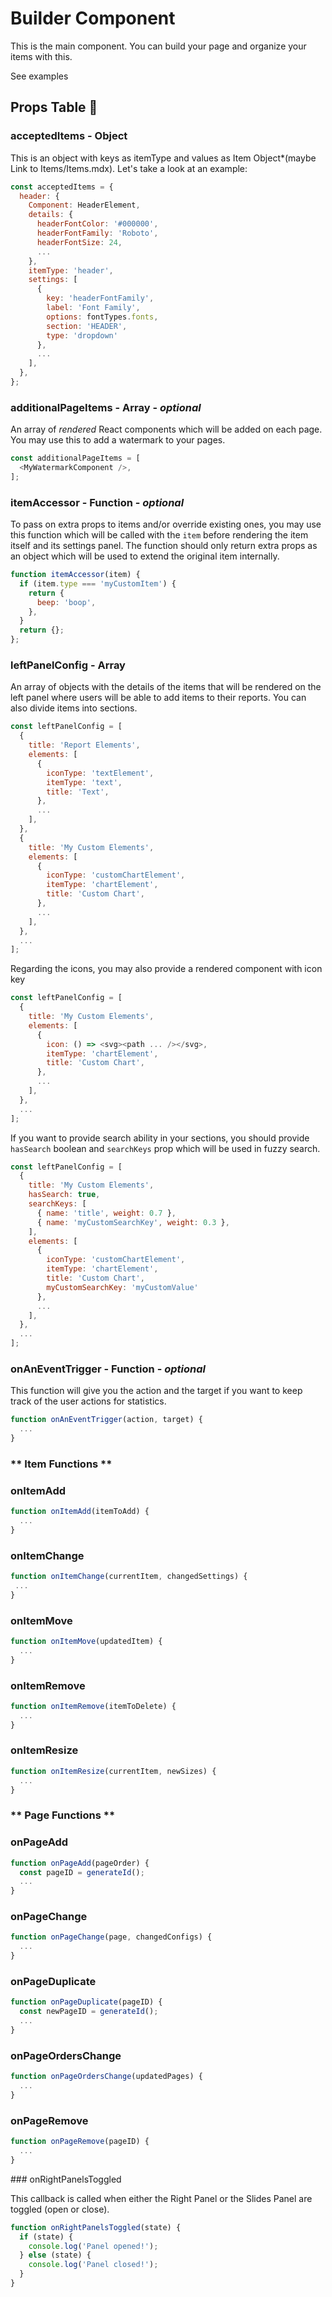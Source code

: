 

<Meta title="Documentation/Components/Builder" />

# Builder Component

This is the main component. You can build your page and organize your items with this.
<p>
  <LinkTo kind="examples--builder">See examples</LinkTo>
</p>

## Props Table 🔧
<ArgsTable of={Builder} />

### acceptedItems - Object

This is an object with keys as itemType and values as Item Object*(maybe Link to Items/Items.mdx). Let's take a look at an example:

```javascript
const acceptedItems = {
  header: {
    Component: HeaderElement,
    details: {
      headerFontColor: '#000000',
      headerFontFamily: 'Roboto',
      headerFontSize: 24,
      ...
    },
    itemType: 'header',
    settings: [
      {
        key: 'headerFontFamily',
        label: 'Font Family',
        options: fontTypes.fonts,
        section: 'HEADER',
        type: 'dropdown'
      },
      ...
    ],
  },
};
```

### additionalPageItems - Array - _optional_

An array of *rendered* React components which will be added on each page. You may use this to add a watermark to your pages.

```javascript
const additionalPageItems = [
  <MyWatermarkComponent />,
];
```

### itemAccessor - Function - _optional_

To pass on extra props to items and/or override existing ones, you may use this function which will be called with the `item` before rendering the item itself and its settings panel. The function should only return extra props as an object which will be used to extend the original item internally.

```javascript
function itemAccessor(item) {
  if (item.type === 'myCustomItem') {
    return {
      beep: 'boop',
    },
  }
  return {};
};
```

### leftPanelConfig - Array

An array of objects with the details of the items that will be rendered on the left panel where users will be able to add items to their reports. You can also divide items into sections.

```javascript
const leftPanelConfig = [
  {
    title: 'Report Elements',
    elements: [
      {
        iconType: 'textElement',
        itemType: 'text',
        title: 'Text',
      },
      ...
    ],
  },
  {
    title: 'My Custom Elements',
    elements: [
      {
        iconType: 'customChartElement',
        itemType: 'chartElement',
        title: 'Custom Chart',
      },
      ...
    ],
  },
  ...
];
```

Regarding the icons, you may also provide a rendered component with icon key

```javascript
const leftPanelConfig = [
  {
    title: 'My Custom Elements',
    elements: [
      {
        icon: () => <svg><path ... /></svg>,
        itemType: 'chartElement',
        title: 'Custom Chart',
      },
      ...
    ],
  },
  ...
];
```
<Canvas>
    <DndWrapper>
      <BuilderProvider isLeftPanelOpen>
        <div className="jfReport" style={{ height: '200px' }}>
          <ReportWrapper>
            <LeftPanel
              leftPanelConfig={[
                {
                  elements: [
                    {
                      iconType: 'image',
                      itemType: 'logo',
                      title: 'Podo Switcher',
                    },
                  ],
                  title: 'Items',
                },
              ]}
            />
          </ReportWrapper>
        </div>
      </BuilderProvider>
    </DndWrapper>
</Canvas>

If you want to provide search ability in your sections, you should provide `hasSearch` boolean and `searchKeys` prop which will be used in fuzzy search.

```javascript
const leftPanelConfig = [
  {
    title: 'My Custom Elements',
    hasSearch: true,
    searchKeys: [
      { name: 'title', weight: 0.7 },
      { name: 'myCustomSearchKey', weight: 0.3 },
    ],
    elements: [
      {
        iconType: 'customChartElement',
        itemType: 'chartElement',
        title: 'Custom Chart',
        myCustomSearchKey: 'myCustomValue'
      },
      ...
    ],
  },
  ...
];
```
<Canvas>
    <DndWrapper>
      <div className="jfReport" style={{ height: '220px' }}>
        <BuilderProvider isLeftPanelOpen>
          <ReportWrapper>
            <LeftPanel
              leftPanelConfig={[
                {
                  elements: [
                    {
                      iconType: 'image',
                      itemType: 'logo',
                      title: 'Podo Switcher',
                    },
                  ],
                  title: 'Items',
                  hasSearch: true,
                  searchKeys: [
                    { name: 'title', weight: 0.7 },
                    { name: 'myCustomSearchKey', weight: 0.3 },
                  ]
                },
              ]}
            />
          </ReportWrapper>
        </BuilderProvider>
      </div>
    </DndWrapper>
</Canvas>



### onAnEventTrigger - Function - _optional_

This function will give you the action and the target if you want to keep track of the user actions for statistics.

```javascript
function onAnEventTrigger(action, target) {
  ...
}
```

### ** Item Functions **

### onItemAdd

```javascript
function onItemAdd(itemToAdd) {
  ...
}
```

### onItemChange

```javascript
function onItemChange(currentItem, changedSettings) {
 ...
}
```

### onItemMove

```javascript
function onItemMove(updatedItem) {
  ...
}
```

### onItemRemove

```javascript
function onItemRemove(itemToDelete) {
  ...
}
```

### onItemResize

```javascript
function onItemResize(currentItem, newSizes) {
  ...
}
```

### ** Page Functions **

### onPageAdd

```javascript
function onPageAdd(pageOrder) {
  const pageID = generateId();
  ...
}
```

### onPageChange

```javascript
function onPageChange(page, changedConfigs) {
  ...
}
```

### onPageDuplicate

```javascript
function onPageDuplicate(pageID) {
  const newPageID = generateId();
  ...
}
```


### onPageOrdersChange

```javascript
function onPageOrdersChange(updatedPages) {
  ...
}
```

### onPageRemove

```javascript
function onPageRemove(pageID) {
  ...
}
```

### onRightPanelsToggled

This callback is called when either the Right Panel or the Slides Panel are toggled (open or close).

```javascript
function onRightPanelsToggled(state) {
  if (state) {
    console.log('Panel opened!');
  } else (state) {
    console.log('Panel closed!');
  }
}
```
